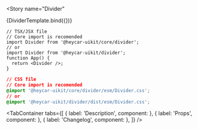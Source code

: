 


<!-- Meta -->

<Meta title="Components/Atoms/Divider" component={Divider} />


<!-- Canvas -->

<Story
  name="Divider"
>
  {DividerTemplate.bind({})}
</Story>
<!-- Docs -->

<ComponentHeader
  name="DividerTemplate"
  version={version}
  stage={1}
  design="https://www.figma.com/file/rrvkvQEoVTOHa7MzyKSaoz/OTP-Global-Design-System?node-id=4289%3A100591"
/>

```tsx
// TSX/JSX file
// Core import is recomended
import Divider from '@heycar-uikit/core/divider';
// or
import Divider from '@heycar-uikit/divider';
function App() {
  return <Divider />;
}
```

```css
// CSS file
// Core import is recomended
@import '@heycar-uikit/core/divider/esm/Divider.css';
// or
@import '@heycar-uikit/divider/dist/esm/Divider.css';
```

<!-- Description -->

<TabContainer
  tabs={[
    { label: 'Description', component: <Description /> },
    { label: 'Props', component: <Props of={Divider} /> },
    { label: 'Changelog', component: <Changelog /> },
  ]}
/>
